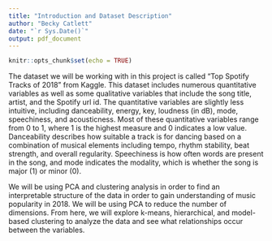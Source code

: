 ```yaml
---
title: "Introduction and Dataset Description"
author: "Becky Catlett"
date: "`r Sys.Date()`"
output: pdf_document
---
```


```r
knitr::opts_chunk$set(echo = TRUE)
```

The dataset we will be working with in this project is called "Top Spotify Tracks of 2018" from Kaggle. This dataset includes numerous quantitative variables as well as some qualitative variables that include the song title, artist, and the Spotify url id. The quantitative variables are slightly less intuitive, including danceability, energy, key, loudness (in dB), mode, speechiness, and acousticness. Most of these quantitative variables range from 0 to 1, where 1 is the highest measure and 0 indicates a low value. Danceability describes how suitable a track is for dancing based on a combination of musical elements including tempo, rhythm stability, beat strength, and overall regularity. Speechiness is how often words are present in the song, and mode indicates the modality, which is whether the song is major (1) or minor (0).

We will be using PCA and clustering analysis in order to find an interpretable structure of the data in order to gain understanding of music popularity in 2018. We will be using PCA to reduce the number of dimensions. From here, we will explore k-means, hierarchical, and model-based clustering to analyze the data and see what relationships occur between the variables.